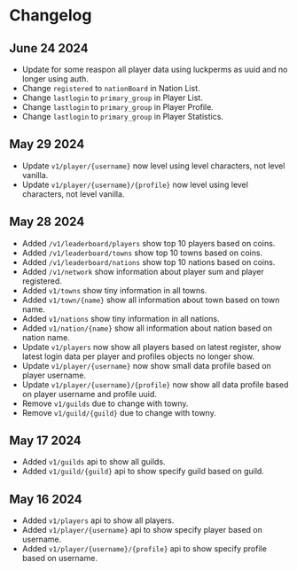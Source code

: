 # Changelog

## June 24 2024

- Update for some reaspon all player data using luckperms as uuid and no longer using auth.
- Change `registered` to `nationBoard` in Nation List.
- Change `lastlogin` to `primary_group` in Player List.
- Change `lastlogin` to `primary_group` in Player Profile.
- Change `lastlogin` to `primary_group` in Player Statistics.

## May 29 2024

- Update `v1/player/{username}` now level using level characters, not level vanilla.
- Update `v1/player/{username}/{profile}` now level using level characters, not level vanilla.

## May 28 2024

- Added `/v1/leaderboard/players` show top 10 players based on coins.
- Added `/v1/leaderboard/towns` show top 10 towns based on coins.
- Added `/v1/leaderboard/nations` show top 10 nations based on coins.
- Added `/v1/network` show information about player sum and player registered.
- Added `v1/towns` show tiny information in all towns.
- Added `v1/town/{name}` show all information about town based on town name.
- Added `v1/nations` show tiny information in all nations.
- Added `v1/nation/{name}` show all information about nation based on nation name.
- Update `v1/players` now show all players based on latest register, show latest login data per player and profiles objects no longer show.
- Update `v1/player/{username}` now show small data profile based on player username.
- Update `v1/player/{username}/{profile}` now show all data profile based on player username and profile uuid.
- Remove `v1/guilds` due to change with towny.
- Remove `v1/guild/{guild}` due to change with towny.

## May 17 2024

- Added `v1/guilds` api to show all guilds.
- Added `v1/guild/{guild}` api to show specify guild based on guild.

## May 16 2024

- Added `v1/players` api to show all players.
- Added `v1/player/{username}` api to show specify player based on username.
- Added `v1/player/{username}/{profile}` api to show specify profile based on username.
